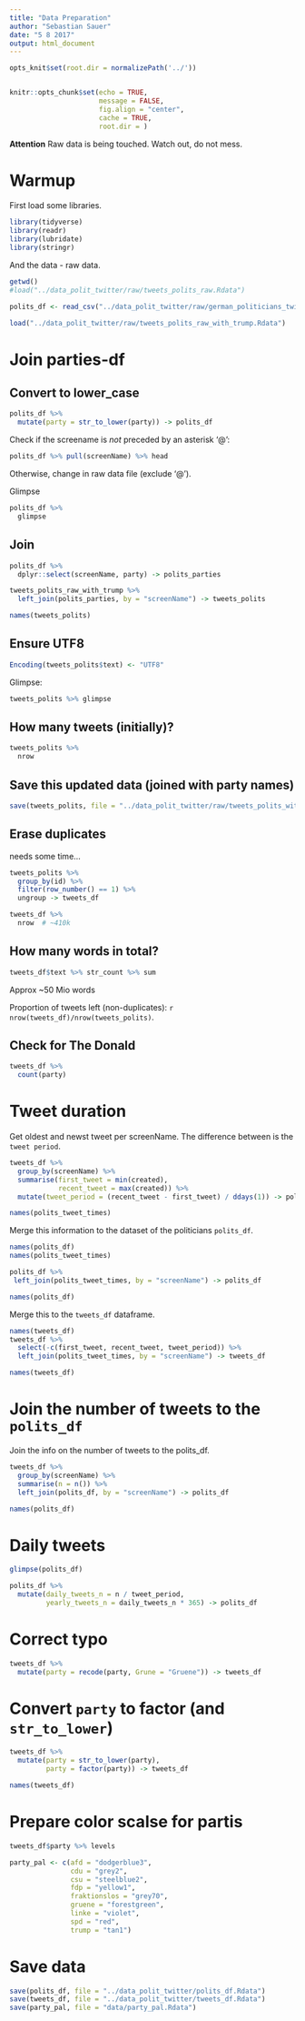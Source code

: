 ```yaml
---
title: "Data Preparation"
author: "Sebastian Sauer"
date: "5 8 2017"
output: html_document
---
```





```r

opts_knit$set(root.dir = normalizePath('../'))


knitr::opts_chunk$set(echo = TRUE,
                      message = FALSE,
                      fig.align = "center",
                      cache = TRUE,
                      root.dir = )
```


**Attention** Raw data is being touched. Watch out, do not mess.

# Warmup


First load some libraries.

```r
library(tidyverse)
library(readr)
library(lubridate)
library(stringr)
```


And the data - raw data.

```r
getwd()
#load("../data_polit_twitter/raw/tweets_polits_raw.Rdata")

polits_df <- read_csv("../data_polit_twitter/raw/german_politicians_twitter_raw.csv")

load("../data_polit_twitter/raw/tweets_polits_raw_with_trump.Rdata")
```





# Join parties-df 



## Convert to lower_case
```r

polits_df %>% 
  mutate(party = str_to_lower(party)) -> polits_df
```

Check if the screename is *not* preceded by an asterisk '@':

```r
polits_df %>% pull(screenName) %>% head
```

Otherwise, change in raw data file (exclude '@').


Glimpse

```r
polits_df %>% 
  glimpse
```

## Join

```r
polits_df %>% 
  dplyr::select(screenName, party) -> polits_parties

tweets_polits_raw_with_trump %>% 
  left_join(polits_parties, by = "screenName") -> tweets_polits

names(tweets_polits)

```


## Ensure UTF8

```r
Encoding(tweets_polits$text) <- "UTF8"

```



Glimpse:

```r
tweets_polits %>% glimpse
```




## How many tweets (initially)?

```r
tweets_polits %>% 
  nrow
```


## Save this updated data (joined with party names)

```r
save(tweets_polits, file = "../data_polit_twitter/raw/tweets_polits_with_party_names.RData")
```



## Erase duplicates


needs some time...

```r
tweets_polits %>% 
  group_by(id) %>% 
  filter(row_number() == 1) %>% 
  ungroup -> tweets_df

tweets_df %>% 
  nrow  # ~410k
```


## How many words in total?

```r
tweets_df$text %>% str_count %>% sum
```

Approx ~50 Mio words


Proportion of tweets left (non-duplicates): `r nrow(tweets_df)/nrow(tweets_polits)`.



## Check for The Donald

```r
tweets_df %>% 
  count(party)
```





# Tweet duration

Get oldest and newst tweet per screenName. The difference between is the `tweet period`.

```r
tweets_df %>% 
  group_by(screenName) %>% 
  summarise(first_tweet = min(created),
            recent_tweet = max(created)) %>% 
  mutate(tweet_period = (recent_tweet - first_tweet) / ddays(1)) -> polits_tweet_times

names(polits_tweet_times)

```


Merge this information to the dataset of the politicians `polits_df`.

```r

names(polits_df)
names(polits_tweet_times)

polits_df %>% 
 left_join(polits_tweet_times, by = "screenName") -> polits_df

names(polits_df)

```


Merge this to the `tweets_df` dataframe.

```r
names(tweets_df)
tweets_df %>% 
  select(-c(first_tweet, recent_tweet, tweet_period)) %>%
  left_join(polits_tweet_times, by = "screenName") -> tweets_df

names(tweets_df)
```



# Join the number of tweets to the `polits_df`


Join the info on the number of tweets to the polits_df.

```r
tweets_df %>% 
  group_by(screenName) %>% 
  summarise(n = n()) %>% 
  left_join(polits_df, by = "screenName") -> polits_df

names(polits_df)  
```



# Daily tweets

```r
glimpse(polits_df)

polits_df %>% 
  mutate(daily_tweets_n = n / tweet_period,
         yearly_tweets_n = daily_tweets_n * 365) -> polits_df
```




# Correct typo

```r
tweets_df %>% 
  mutate(party = recode(party, Grune = "Gruene")) -> tweets_df


```


# Convert `party` to factor (and `str_to_lower`)

```r
tweets_df %>% 
  mutate(party = str_to_lower(party),
         party = factor(party)) -> tweets_df

names(tweets_df)
```


# Prepare color scalse for partis

```r
tweets_df$party %>% levels

party_pal <- c(afd = "dodgerblue3", 
               cdu = "grey2",
               csu = "steelblue2",
               fdp = "yellow1",
               fraktionslos = "grey70",
               gruene = "forestgreen",
               linke = "violet",
               spd = "red",
               trump = "tan1")
```



# Save data

```r
save(polits_df, file = "../data_polit_twitter/polits_df.Rdata")
save(tweets_df, file = "../data_polit_twitter/tweets_df.Rdata")
save(party_pal, file = "data/party_pal.Rdata")
```

